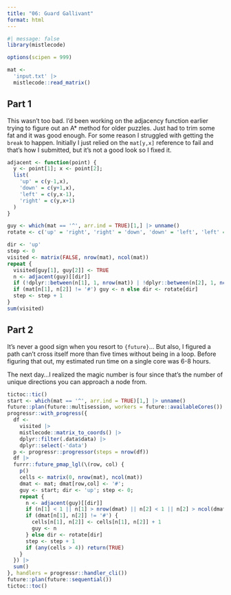 ```yaml
---
title: "06: Guard Gallivant"
format: html
---
```


```r
#| message: false
library(mistlecode)

options(scipen = 999)
```

```r
mat <- 
  'input.txt' |>
  mistlecode::read_matrix()
```

## Part 1

This wasn't too bad. I'd been working on the adjacency function earlier trying to figure out an A* method for older puzzles. Just had to trim some fat and it was good enough. For some reason I struggled with getting the `break` to happen. Initially I just relied on the `mat[y,x]` reference to fail and that's how I submitted, but it's not a good look so I fixed it.

```r
adjacent <- function(point) {
  y <- point[1]; x <- point[2];
  list(
    'up' = c(y-1,x),
    'down' = c(y+1,x),
    'left' = c(y,x-1),
    'right' = c(y,x+1)
  )
}
```

```r
guy <- which(mat == '^', arr.ind = TRUE)[1,] |> unname()
rotate <- c('up' = 'right', 'right' = 'down', 'down' = 'left', 'left' = 'up')

dir <- 'up'
step <- 0
visited <- matrix(FALSE, nrow(mat), ncol(mat))
repeat {
  visited[guy[1], guy[2]] <- TRUE
  n <- adjacent(guy)[[dir]]
  if (!dplyr::between(n[1], 1, nrow(mat)) | !dplyr::between(n[2], 1, ncol(mat))) break
  if (mat[n[1], n[2]] != '#') guy <- n else dir <- rotate[dir]
  step <- step + 1
}
sum(visited)
```

## Part 2

It's never a good sign when you resort to `{future}`... But also, I figured a path can't cross itself more than five times without being in a loop. Before figuring that out, my estimated run time on a single core was 6-8 hours. 

The next day...I realized the magic number is four since that's the number of unique directions you can approach a node from.

```r
tictoc::tic()
start <- which(mat == '^', arr.ind = TRUE)[1,] |> unname()
future::plan(future::multisession, workers = future::availableCores())
progressr::with_progress({
  df <-
    visited |> 
    mistlecode::matrix_to_coords() |> 
    dplyr::filter(.data$data) |>
    dplyr::select(-'data')
  p <- progressr::progressor(steps = nrow(df))
  df |>
  furrr::future_pmap_lgl(\(row, col) {
    p()
    cells <- matrix(0, nrow(mat), ncol(mat))
    dmat <- mat; dmat[row,col] <- '#';
    guy <- start; dir <- 'up'; step <- 0;
    repeat {
      n <- adjacent(guy)[[dir]]
      if (n[1] < 1 || n[1] > nrow(dmat) || n[2] < 1 || n[2] > ncol(dmat)) return(FALSE)
      if (dmat[n[1], n[2]] != '#') {
        cells[n[1], n[2]] <- cells[n[1], n[2]] + 1
        guy <- n
      } else dir <- rotate[dir]
      step <- step + 1
      if (any(cells > 4)) return(TRUE)
    }
  }) |>
  sum()
}, handlers = progressr::handler_cli())
future::plan(future::sequential())
tictoc::toc()
```
